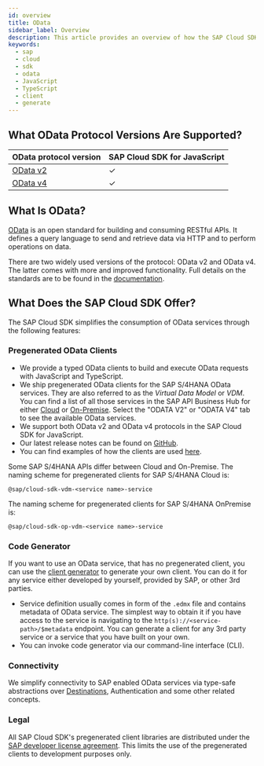 ```yaml
---
id: overview
title: OData
sidebar_label: Overview
description: This article provides an overview of how the SAP Cloud SDK for JavaScript supports connecting to OData services.
keywords:
  - sap
  - cloud
  - sdk
  - odata
  - JavaScript
  - TypeScript
  - client
  - generate
---
```


## What OData Protocol Versions Are Supported?

| OData protocol version          | SAP Cloud SDK for JavaScript |
| ------------------------------- | ---------------------------- |
| [OData v2](odata-v2-client.mdx) | &#10003;                     |
| [OData v4](odata-v4-client.mdx) | &#10003;                     |

## What Is OData?

[OData](https://www.odata.org/) is an open standard for building and consuming RESTful APIs.
It defines a query language to send and retrieve data via HTTP and to perform operations on data.

There are two widely used versions of the protocol: OData v2 and OData v4.
The latter comes with more and improved functionality.
Full details on the standards are to be found in the [documentation](https://www.odata.org/documentation/).

## What Does the SAP Cloud SDK Offer?

The SAP Cloud SDK simplifies the consumption of OData services through the following features:

### Pregenerated OData Clients

- We provide a typed OData clients to build and execute OData requests with JavaScript and TypeScript.
- We ship pregenerated OData clients for the SAP S/4HANA OData services.
  They are also referred to as the _Virtual Data Model_ or _VDM_.
  You can find a list of all those services in the SAP API Business Hub for either [Cloud](https://api.sap.com/products/SAPS4HANACloud/overview) or [On-Premise](https://api.sap.com/products/SAPS4HANA/overview). Select the "ODATA V2" or "ODATA V4" tab to see the available OData services. 
- We support both OData v2 and OData v4 protocols in the SAP Cloud SDK for JavaScript.
- Our latest release notes can be found on [GitHub](https://github.com/SAP/cloud-sdk-js/releases).
- You can find examples of how the clients are used [here](https://sap.github.io/cloud-sdk/docs/js/features/odata/execute-odata-request).

Some SAP S/4HANA APIs differ between Cloud and On-Premise.
The naming scheme for pregenerated clients for SAP S/4HANA Cloud is:

```
@sap/cloud-sdk-vdm-<service name>-service
```

The naming scheme for pregenerated clients for SAP S/4HANA OnPremise is:

```
@sap/cloud-sdk-op-vdm-<service name>-service
```

### Code Generator

If you want to use an OData service, that has no pregenerated client, you can use the [client generator](generate-odata-client.mdx) to generate your own client.
You can do it for any service either developed by yourself, provided by SAP, or other 3rd parties.

- Service definition usually comes in form of the `.edmx` file and contains metadata of OData service.
  The simplest way to obtain it if you have access to the service is navigating to the `http(s)://<service-path>/$metadata` endpoint.
  You can generate a client for any 3rd party service or a service that you have built on your own.
- You can invoke code generator via our command-line interface (CLI).

### Connectivity

We simplify connectivity to SAP enabled OData services via type-safe abstractions over [Destinations](../connectivity/destination), Authentication and some other related concepts.

### Legal

All SAP Cloud SDK's pregenerated client libraries are distributed under the [SAP developer license agreement](https://tools.eu1.hana.ondemand.com/developer-license-3_1.txt).
This limits the use of the pregenerated clients to development purposes only.
